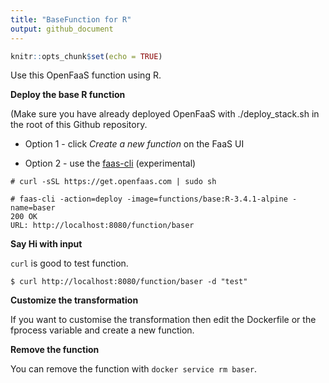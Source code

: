 ---
title: "BaseFunction for R"
output: github_document
---

```{r setup, include=FALSE}
knitr::opts_chunk$set(echo = TRUE)
```

Use this OpenFaaS function using R.

**Deploy the base R function**

(Make sure you have already deployed OpenFaaS with ./deploy_stack.sh in the root of this Github repository.

* Option 1 - click *Create a new function* on the FaaS UI

* Option 2 - use the [faas-cli](https://github.com/openfaas/faas-cli/) (experimental)

```
# curl -sSL https://get.openfaas.com | sudo sh

# faas-cli -action=deploy -image=functions/base:R-3.4.1-alpine -name=baser
200 OK
URL: http://localhost:8080/function/baser
```

**Say Hi with input**

`curl` is good to test function.

```
$ curl http://localhost:8080/function/baser -d "test"
```

**Customize the transformation**

If you want to customise the transformation then edit the Dockerfile or the fprocess variable and create a new function.

**Remove the function**

You can remove the function with `docker service rm baser`.
